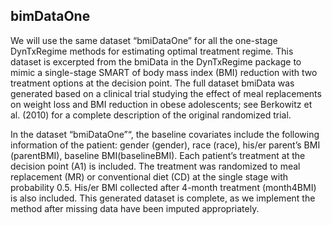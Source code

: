 ## bimDataOne
We will use the same dataset "bmiDataOne" for all the one-stage DynTxRegime methods for estimating optimal treatment regime. This dataset is excerpted from the bmiData in the DynTxRegime package to mimic a single-stage SMART of body mass index (BMI) reduction with two treatment options at the decision point. The full dataset bmiData was generated based on a clinical trial studying the effect of meal replacements on weight loss and BMI reduction in obese adolescents; see Berkowitz et al. (2010) for a complete description of the original randomized trial. 

In the dataset "bmiDataOne"", the baseline covariates include the following information of the patient: gender (gender), race (race), his/er parent's BMI (parentBMI), baseline BMI(baselineBMI). Each patient's treatment at the decision point (A1) is included. The treatment was randomized to meal replacement (MR) or conventional diet (CD) at the single stage with probability 0.5.  His/er BMI collected after 4-month treatment (month4BMI) is also included. This generated dataset is complete, as we implement the method after missing data have been imputed appropriately.
